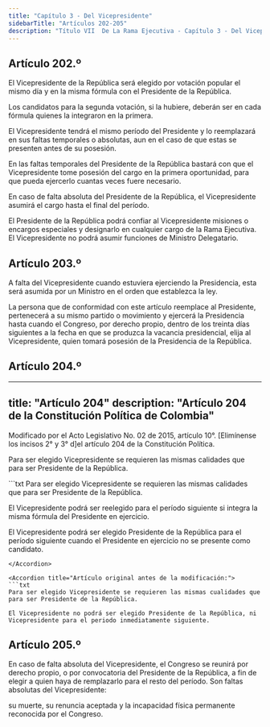 ```yaml
---
title: "Capítulo 3 - Del Vicepresidente"
sidebarTitle: "Artículos 202-205"
description: "Título VII  De La Rama Ejecutiva - Capítulo 3 - Del Vicepresidente"
---
```


## Artículo 202.º

El Vicepresidente de la República será elegido por votación popular el mismo día y en la misma fórmula con el Presidente de la República.

Los candidatos para la segunda votación, si la hubiere, deberán ser en cada fórmula quienes la integraron en la primera.

El Vicepresidente tendrá el mismo período del Presidente y lo reemplazará en sus faltas temporales o absolutas, aun en el caso de que estas se presenten
antes de su posesión.

En las faltas temporales del Presidente de la República bastará con que el Vicepresidente tome posesión del cargo en la primera oportunidad, para que pueda ejercerlo cuantas veces fuere necesario.

En caso de falta absoluta del Presidente de la República, el Vicepresidente asumirá el cargo hasta el final del período.

El Presidente de la República podrá confiar al Vicepresidente misiones o encargos especiales y designarlo en cualquier cargo de la Rama Ejecutiva. El Vicepresidente no podrá asumir funciones de Ministro Delegatario.

## Artículo 203.º

A falta del Vicepresidente cuando estuviera ejerciendo la Presidencia, esta será asumida por un Ministro en el orden que establezca la ley.

La persona que de conformidad con este artículo reemplace al Presidente, pertenecerá a su mismo partido o movimiento y ejercerá la Presidencia hasta cuando el Congreso, por derecho propio, dentro de los treinta días siguientes a la fecha en que se produzca la vacancia presidencial, elija al Vicepresidente, quien tomará posesión de la Presidencia de la República.

## Artículo 204.º

---
title: "Artículo 204"
description: "Artículo 204 de la Constitución Política de Colombia"
---
<Warning>Modificado por el Acto Legislativo No. 02 de 2015, artículo 10°. [Elimínense los incisos 2° y 3° d]el artículo 204 de la Constitución Política. </Warning>

Para ser elegido Vicepresidente se requieren las mismas calidades que para ser Presidente de la República.

<Accordion title="Artículo Modificado por el Acto Legislativo No. 02 de 2004, artículo 3°. El artículo 204 de la Constitución Nacional, quedará así:">
```txt
Para ser elegido Vicepresidente se requieren las mismas calidades que
para ser Presidente de la República.

El Vicepresidente podrá ser reelegido para el período siguiente si
integra la misma fórmula del Presidente en ejercicio.

El Vicepresidente podrá ser elegido Presidente de la República para el
período siguiente cuando el Presidente en ejercicio no se presente
como candidato.
```
</Accordion>

<Accordion title="Artículo original antes de la modificación:">
```txt
Para ser elegido Vicepresidente se requieren las mismas cualidades que
para ser Presidente de la República.

El Vicepresidente no podrá ser elegido Presidente de la República, ni
Vicepresidente para el periodo inmediatamente siguiente.
```
</Accordion>

## Artículo 205.º

En caso de falta absoluta del Vicepresidente, el Congreso se reunirá por derecho propio, o por convocatoria del Presidente de la República, a fin de elegir a quien haya de remplazarlo para el resto del período. Son faltas absolutas del Vicepresidente:

su muerte, su renuncia aceptada y la incapacidad física permanente reconocida por el Congreso.
